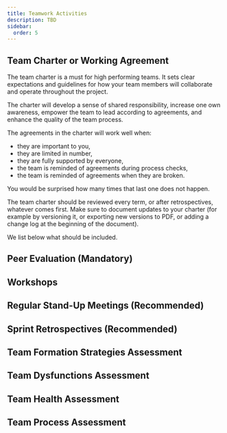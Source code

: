 ```yaml
---
title: Teamwork Activities
description: TBD
sidebar:
  order: 5
---
```


## Team Charter or Working Agreement 

The team charter is a must for high performing teams. It sets clear expectations and guidelines for how your team members will collaborate and operate throughout the project. 

The charter will develop a sense of shared responsibility, increase one own awareness, empower the team to lead according to agreements, and enhance the quality of the team process.

The agreements in the charter will work well when:

- they are important to you, 
- they are limited in number, 
- they are fully supported by everyone, 
- the team is reminded of agreements during process checks,
- the team is reminded of agreements when they are broken.

You would be surprised how many times that last one does not happen.

The team charter should be reviewed every term, or after retrospectives, whatever comes first. Make sure to document updates to your charter (for example by versioning it, or exporting new versions to PDF, or adding a change log at the beginning of the document).

We list below what should be included.



## Peer Evaluation (Mandatory)

## Workshops

## Regular Stand-Up Meetings (Recommended)

## Sprint Retrospectives (Recommended)

## Team Formation Strategies Assessment

## Team Dysfunctions Assessment

## Team Health Assessment

## Team Process Assessment